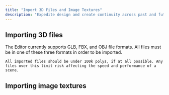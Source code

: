 ```yaml
---
title: "Import 3D Files and Image Textures"
description: "Expedite design and create continuity across past and future prototypes by using existing 3D models in Editor scenes."
---
```


## Importing 3D files

<AccordionGroup>
  <Accordion title="Supported file formats and weights" defaultOpen={false}>
    The Editor currently supports GLB, FBX, and OBJ file formats. All files must be in one of these three formats in order to be imported.&#x20;



    All imported files should be under 100k polys, if at all possible. Any files over this limit risk affecting the speed and performance of a scene.
  </Accordion>

  <Accordion title="Textures" defaultOpen={false} />

  <Accordion title="Surfaces" defaultOpen={false} />
</AccordionGroup>

## Importing image textures

<AccordionGroup>
  <Accordion title="Supported maps" defaultOpen={false} />

  <Accordion title="Uploading instructions" defaultOpen={false} />
</AccordionGroup>

##